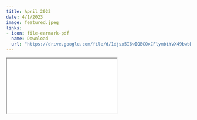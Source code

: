 ```yaml
---
title: April 2023
date: 4/1/2023
image: featured.jpeg
links:
- icon: file-earmark-pdf
  name: Download
  url: "https://drive.google.com/file/d/1djsx5I6wIQBCQxCFlymbiYvX49bwbDys/view?usp=drive_link"
---
```



```{=html}
<iframe class="news ar4x3" src="apr2023.Rhtml" title="April Newsletter"></iframe>
```


